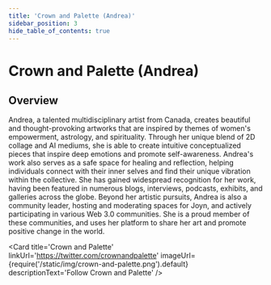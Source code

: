 ---
title: 'Crown and Palette (Andrea)'
sidebar_position: 3
hide_table_of_contents: true
---


# Crown and Palette (Andrea)

## Overview

Andrea, a talented multidisciplinary artist from Canada, creates beautiful and thought-provoking artworks that are inspired by themes of women's empowerment, astrology, and spirituality. Through her unique blend of 2D collage and AI mediums, she is able to create intuitive conceptualized pieces that inspire deep emotions and promote self-awareness.
Andrea's work also serves as a safe space for healing and reflection, helping individuals connect with their inner selves and find their unique vibration within the collective. She has gained widespread recognition for her work, having been featured in numerous blogs, interviews, podcasts, exhibits, and galleries across the globe.
Beyond her artistic pursuits, Andrea is also a community leader, hosting and moderating spaces for Joyn, and actively participating in various Web 3.0 communities. She is a proud member of these communities, and uses her platform to share her art and promote positive change in the world.

<Card
    title='Crown and Palette'
    linkUrl='https://twitter.com/crownandpalette'
    imageUrl={require('/static/img/crown-and-palette.png').default}
    descriptionText='Follow Crown and Palette'
/>